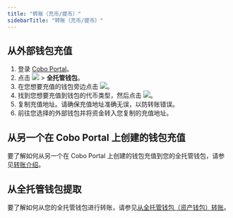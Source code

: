 ```yaml
---
title: "转账（充币/提币）"
sidebarTitle: "转账（充币/提币）"
---
```


## 从外部钱包充值

1. 登录 [Cobo Portal](https://portal.cobo.com/login)。
2. 点击 <img src="/images/custodial-wallet/wallet-icon-cn.svg" className="icon"/> > **全托管钱包**。
3. 在您想要充值的钱包旁边点击 <img src="/images/common/icon_view.svg" className="icon"></img>。
4. 找到您想要充值到钱包的代币类型，然后点击 <img src="/images/mpc-wallet/icon_deposit.svg" className="icon"></img>。
5. 复制充值地址。请确保充值地址准确无误，以防转账错误。
6. 前往您选择的外部钱包并将资金转入您复制的充值地址。

## 从另一个在 Cobo Portal 上创建的钱包充值

要了解如何从另一个在 Cobo Portal 上创建的钱包充值到您的全托管钱包，请参见[转账介绍](/cn/portal/transfers/introduction)。

## 从全托管钱包提取

要了解如何从您的全托管钱包进行转账，请参见[从全托管钱包（资产钱包）转账](/cn/portal/transfers/from-custodial-wallets)。